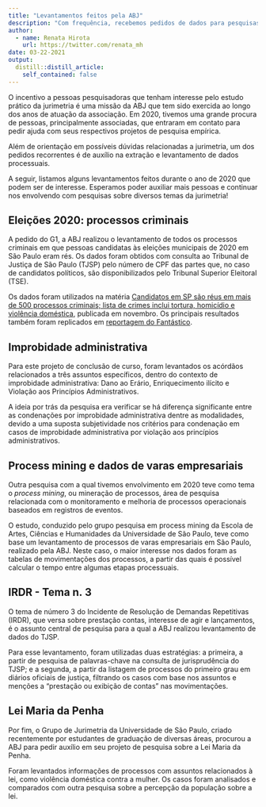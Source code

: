 ```yaml
---
title: "Levantamentos feitos pela ABJ"
description: "Com frequência, recebemos pedidos de dados para pesquisas acadêmicas. Estes são alguns dos principais levantamentos que fizemos em 2020"
author:
  - name: Renata Hirota
    url: https://twitter.com/renata_mh
date: 03-22-2021
output:
  distill::distill_article:
    self_contained: false
---
```


O incentivo a pessoas pesquisadoras que tenham interesse pelo estudo prático da 
jurimetria é uma missão da ABJ que tem sido exercida ao longo dos anos de 
atuação da associação. Em 2020, tivemos uma grande procura de pessoas, 
principalmente associadas, que entraram em contato para pedir ajuda com seus 
respectivos projetos de pesquisa empírica.

Além de orientação em possíveis dúvidas relacionadas a jurimetria, um dos 
pedidos recorrentes é de auxílio na extração e levantamento de dados 
processuais. 

A seguir, listamos alguns levantamentos feitos durante o ano de 
2020 que podem ser de interesse. Esperamos poder auxiliar mais pessoas e 
continuar nos envolvendo com pesquisas sobre diversos temas da jurimetria!

## Eleições 2020: processos criminais

A pedido do G1, a ABJ realizou o levantamento de todos os processos criminais em
que pessoas candidatas às eleições municipais de 2020 em São Paulo eram rés. Os 
dados foram obtidos com consulta ao Tribunal de Justiça de São Paulo (TJSP) pelo 
número de CPF das partes que, no caso de candidatos políticos, são 
disponibilizados pelo Tribunal Superior Eleitoral (TSE).

Os dados foram utilizados na matéria [Candidatos em SP são réus em mais de 500 processos criminais; lista de crimes inclui tortura, homicídio e violência doméstica](https://g1.globo.com/politica/eleicoes/2020/eleicao-em-numeros/noticia/2020/11/09/candidatos-em-sp-sao-reus-em-mais-de-500-processos-criminais-lista-de-crimes-inclui-tortura-homicidio-e-violencia-domestica.ghtml), publicada em novembro. Os
principais resultados também foram replicados em [reportagem do Fantástico](https://g1.globo.com/fantastico/noticia/2020/11/15/exclusivo-investigacoes-revelam-planos-do-crime-organizado-para-se-infiltrar-no-poder.ghtml).

## Improbidade administrativa

Para este projeto de conclusão de curso, foram levantados os acórdãos 
relacionados a três assuntos específicos, dentro do contexto de improbidade 
administrativa: Dano ao Erário, Enriquecimento ilícito e Violação aos Princípios 
Administrativos.

A ideia por trás da pesquisa era verificar se há diferença significante entre as 
condenações por improbidade administrativa dentre as modalidades, devido a uma 
suposta subjetividade nos critérios para condenação em casos de improbidade 
administrativa por violação aos princípios administrativos.

## Process mining e dados de varas empresariais

Outra pesquisa com a qual tivemos envolvimento em 2020 teve como tema o 
_process mining_, ou mineração de processos, área de pesquisa relacionada com o 
monitoramento e melhoria de processos operacionais baseados em registros de 
eventos.

O estudo, conduzido pelo grupo pesquisa em process mining da Escola de Artes, 
Ciências e Humanidades da Universidade de São Paulo, teve como base um 
levantamento de processos de varas empresariais em São Paulo, realizado pela 
ABJ. Neste caso, o maior interesse nos dados foram as tabelas de movimentações 
dos processos, a partir das quais é possível calcular o tempo entre algumas 
etapas processuais.

## IRDR - Tema n. 3

O tema de número 3 do Incidente de Resolução de Demandas Repetitivas (IRDR), que
versa sobre prestação contas, interesse de agir e lançamentos, é o assunto 
central de pesquisa para a qual a ABJ realizou levantamento de dados do TJSP.

Para esse levantamento, foram utilizadas duas estratégias: a primeira, a partir 
de pesquisa de palavras-chave na consulta de jurisprudência do TJSP; e a 
segunda, a partir da listagem de processos do primeiro grau em diários oficiais 
de justiça, filtrando os casos com base nos assuntos e menções a "prestação ou 
exibição de contas" nas movimentações.

## Lei Maria da Penha

Por fim, o Grupo de Jurimetria da Universidade de São Paulo, criado recentemente
por estudantes de graduação de diversas áreas, procurou a ABJ para pedir auxílio
em seu projeto de pesquisa sobre a Lei Maria da Penha.

Foram levantados informações de processos com assuntos relacionados à lei, como 
violência doméstica contra a mulher. Os casos foram analisados e comparados com 
outra pesquisa sobre a percepção da população sobre a lei.

